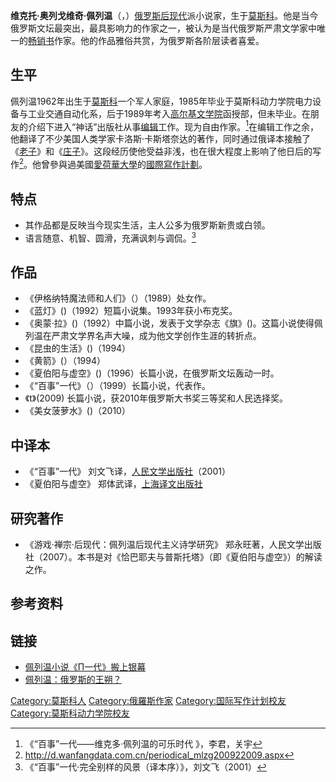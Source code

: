 '''维克托·奥列戈维奇·佩列温'''（{{lang-ru|Виктор Олегович Пелевин}}，{{bd|1962年|11月22日||}}）[[俄罗斯|俄罗斯]][[后现代|后现代]]派小说家，生于[[莫斯科|莫斯科]]。他是当今俄罗斯文坛最突出，最具影响力的作家之一，被认为是当代俄罗斯严肃文学家中唯一的[[畅销书|畅销书]]作家。他的作品雅俗共赏，为俄罗斯各阶层读者喜爱。

==生平==
佩列温1962年出生于[[莫斯科|莫斯科]]一个军人家庭，1985年毕业于莫斯科动力学院电力设备与工业交通自动化系，后于1989年考入[[高尔基文学院|高尔基文学院]]函授部，但未毕业。在朋友的介绍下进入“神话”出版社从事[[编辑|编辑]]工作。现为自由作家。<ref>《“百事”一代——维克多·佩列温的可乐时代 》，李君，关宇</ref>在编辑工作之余，他翻译了不少美国人类学家卡洛斯·卡斯塔奈达的著作，同时通过俄译本接触了《[[老子|老子]]》和《[[庄子|庄子]]》。这段经历使他受益非浅，也在很大程度上影响了他日后的写作<ref>http://d.wanfangdata.com.cn/periodical_mlzg200922009.aspx</ref>。他曾參與過美國[[愛荷華大學|愛荷華大學]]的[[國際寫作計劃|國際寫作計劃]]。

==特点==
*其作品都是反映当今现实生活，主人公多为俄罗斯新贵或白领。
*语言随意、机智、圆滑，充满讽刺与调侃。<ref>《“百事”一代·完全别样的风景（译本序）》，刘文飞（2001）</ref>

==作品==
*《伊格纳特魔法师和人们》（{{lang|ru|Дед Игнат и люди}}）（1989）处女作。
*《蓝灯》({{lang|ru|Синий фонарь}})（1992）短篇小说集。1993年获小布克奖。
*《奥蒙·拉》({{lang|ru|Омон Ра}})（1992）中篇小说，发表于文学杂志《旗》({{lang|ru|Знамя}})。这篇小说使得佩列温在严肃文学界名声大噪，成为他文学创作生涯的转折点。
*《昆虫的生活》({{lang|ru|Жизнь насекомых}})（1994）
*《黄箭》({{lang|ru|Желтая стрела}}）（1994）
*《夏伯阳与虚空》({{lang|ru|Чапаев и Пустота}})（1996）长篇小说，在俄罗斯文坛轰动一时。
*《“百事”一代》（{{lang|en|Generation}}{{lang|ru| П}}）（1999）长篇小说，代表作。
*《t》(2009) 长篇小说，获2010年俄罗斯大书奖三等奖和人民选择奖。
*《美女菠萝水》({{lang|ru|Ананасная вода для прекрасной дамы}})（2010）

==中译本==
*《“百事”一代》 刘文飞译，[[人民文学出版社|人民文学出版社]]（2001）
*《夏伯阳与虚空》 郑体武译，[[上海译文出版社|上海译文出版社]]

==研究著作==
*《游戏·禅宗·后现代：佩列温后现代主义诗学研究》 郑永旺著，人民文学出版社（2007）。本书是对《恰巴耶夫与普斯托塔》（即《夏伯阳与虚空》）的解读之作。

==参考资料==
{{reflist}}

==链接==
*[http://epaper.gmw.cn/zhdsb/html/2011-04/20/nw.D110000zhdsb_20110420_6-04.htm 佩列温小说《П一代》搬上银幕] {{Wayback|url=http://epaper.gmw.cn/zhdsb/html/2011-04/20/nw.D110000zhdsb_20110420_6-04.htm |date=20190122134544 }}
*[http://dadao.net/htm/culture/2001/0108/865.htm 佩列温：俄罗斯的王朔？] {{Wayback|url=http://dadao.net/htm/culture/2001/0108/865.htm |date=20050312201001 }}

{{Authority control}}

{{DEFAULTSORT:Pelevin, Victor}}
[[Category:莫斯科人|Category:莫斯科人]]
[[Category:俄羅斯作家|Category:俄羅斯作家]]
[[Category:国际写作计划校友|Category:国际写作计划校友]]
[[Category:莫斯科动力学院校友|Category:莫斯科动力学院校友]]